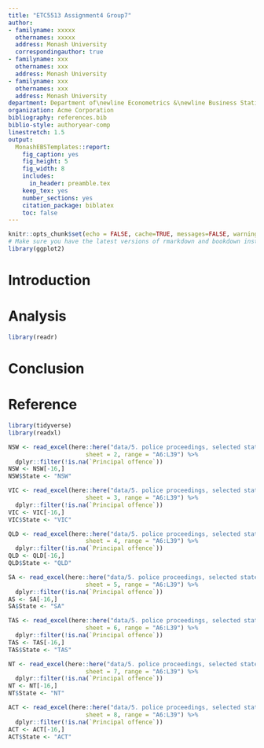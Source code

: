```yaml
---
title: "ETC5513 Assignment4 Group7"
author:
- familyname: xxxxx
  othernames: xxxxx
  address: Monash University
  correspondingauthor: true
- familyname: xxx
  othernames: xxx
  address: Monash University
- familyname: xxx
  othernames: xxx
  address: Monash University
department: Department of\newline Econometrics &\newline Business Statistics
organization: Acme Corporation
bibliography: references.bib
biblio-style: authoryear-comp
linestretch: 1.5
output:
  MonashEBSTemplates::report:
    fig_caption: yes
    fig_height: 5
    fig_width: 8
    includes:
      in_header: preamble.tex
    keep_tex: yes
    number_sections: yes
    citation_package: biblatex
    toc: false
---
```


```r
knitr::opts_chunk$set(echo = FALSE, cache=TRUE, messages=FALSE, warning=FALSE)
# Make sure you have the latest versions of rmarkdown and bookdown installed
library(ggplot2)
```


# Introduction

# Analysis

\section*{body 1}

\section*{body 2}

\section*{body 3}

\section*{Police Proceedings}
```r
library(readr)


```
# Conclusion

# Reference


```r
library(tidyverse)
library(readxl)
```

```r
NSW <- read_excel(here::here("data/5. police proceedings, selected states and territories.xls"), 
                      sheet = 2, range = "A6:L39") %>% 
  dplyr::filter(!is.na(`Principal offence`))
NSW <- NSW[-16,]
NSW$State <- "NSW"

VIC <- read_excel(here::here("data/5. police proceedings, selected states and territories.xls"), 
                      sheet = 3, range = "A6:L39") %>% 
  dplyr::filter(!is.na(`Principal offence`))
VIC <- VIC[-16,]
VIC$State <- "VIC"

QLD <- read_excel(here::here("data/5. police proceedings, selected states and territories.xls"), 
                      sheet = 4, range = "A6:L39") %>% 
  dplyr::filter(!is.na(`Principal offence`))
QLD <- QLD[-16,]
QLD$State <- "QLD"

SA <- read_excel(here::here("data/5. police proceedings, selected states and territories.xls"), 
                      sheet = 5, range = "A6:L39") %>% 
  dplyr::filter(!is.na(`Principal offence`))
AS <- SA[-16,]
SA$State <- "SA"

TAS <- read_excel(here::here("data/5. police proceedings, selected states and territories.xls"), 
                      sheet = 6, range = "A6:L39") %>% 
  dplyr::filter(!is.na(`Principal offence`))
TAS <- TAS[-16,]
TAS$State <- "TAS"

NT <- read_excel(here::here("data/5. police proceedings, selected states and territories.xls"), 
                      sheet = 7, range = "A6:L39") %>% 
  dplyr::filter(!is.na(`Principal offence`))
NT <- NT[-16,]
NT$State <- "NT"

ACT <- read_excel(here::here("data/5. police proceedings, selected states and territories.xls"), 
                      sheet = 8, range = "A6:L39") %>% 
  dplyr::filter(!is.na(`Principal offence`))
ACT <- ACT[-16,]
ACT$State <- "ACT"
```


